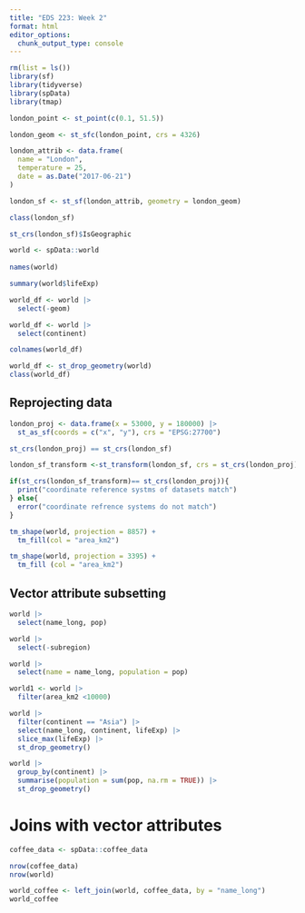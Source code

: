 ```yaml
---
title: "EDS 223: Week 2"
format: html
editor_options: 
  chunk_output_type: console
---
```



```r
rm(list = ls())
library(sf)
library(tidyverse)
library(spData)
library(tmap)
```

```r
london_point <- st_point(c(0.1, 51.5))

london_geom <- st_sfc(london_point, crs = 4326)

london_attrib <- data.frame(
  name = "London", 
  temperature = 25, 
  date = as.Date("2017-06-21")
)

london_sf <- st_sf(london_attrib, geometry = london_geom)

class(london_sf)

st_crs(london_sf)$IsGeographic
```

```r
world <- spData::world
  
names(world)

summary(world$lifeExp)
```

```r
world_df <- world |> 
  select(-geom)

world_df <- world |> 
  select(continent)

colnames(world_df)
```

```r
world_df <- st_drop_geometry(world)
class(world_df)
```

## Reprojecting data

```r
london_proj <- data.frame(x = 53000, y = 180000) |> 
  st_as_sf(coords = c("x", "y"), crs = "EPSG:27700")

st_crs(london_proj) == st_crs(london_sf)

london_sf_transform <-st_transform(london_sf, crs = st_crs(london_proj))
```

```r
if(st_crs(london_sf_transform)== st_crs(london_proj)){
  print("coordinate reference systms of datasets match")
} else{
  error("coordinate refrence systems do not match")
}
```

```r
tm_shape(world, projection = 8857) +
  tm_fill(col = "area_km2")

```

```r
tm_shape(world, projection = 3395) +
  tm_fill (col = "area_km2")
```

## Vector attribute subsetting

```r
world |> 
  select(name_long, pop)

world |> 
  select(-subregion)

world |> 
  select(name = name_long, population = pop)
```

```r
world1 <- world |> 
  filter(area_km2 <10000)
```

```r
world |> 
  filter(continent == "Asia") |> 
  select(name_long, continent, lifeExp) |> 
  slice_max(lifeExp) |> 
  st_drop_geometry()
```

```r
world |> 
  group_by(continent) |> 
  summarise(population = sum(pop, na.rm = TRUE)) |> 
  st_drop_geometry()
```

# Joins with vector attributes

```r
coffee_data <- spData::coffee_data

nrow(coffee_data)
nrow(world)
```

```r
world_coffee <- left_join(world, coffee_data, by = "name_long")
world_coffee
```


